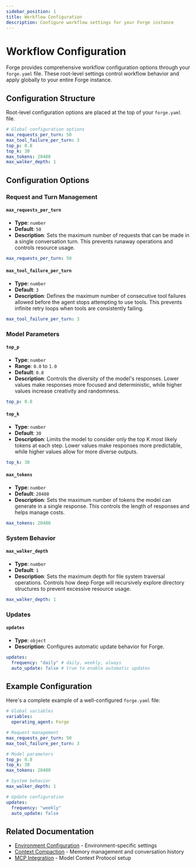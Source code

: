 ```yaml
---
sidebar_position: 1
title: Workflow Configuration
description: Configure workflow settings for your Forge instance
---
```


# Workflow Configuration

Forge provides comprehensive workflow configuration options through your `forge.yaml` file. These root-level settings control workflow behavior and apply globally to your entire Forge instance.

## Configuration Structure

Root-level configuration options are placed at the top of your `forge.yaml` file.

```yaml
# Global configuration options
max_requests_per_turn: 50
max_tool_failure_per_turn: 3
top_p: 0.8
top_k: 30
max_tokens: 20480
max_walker_depth: 1
```

## Configuration Options

### Request and Turn Management

#### `max_requests_per_turn`

- **Type**: `number`
- **Default**: `50`
- **Description**: Sets the maximum number of requests that can be made in a single conversation turn. This prevents runaway operations and controls resource usage.

```yaml
max_requests_per_turn: 50
```

#### `max_tool_failure_per_turn`

- **Type**: `number`
- **Default**: `3`
- **Description**: Defines the maximum number of consecutive tool failures allowed before the agent stops attempting to use tools. This prevents infinite retry loops when tools are consistently failing.

```yaml
max_tool_failure_per_turn: 3
```

### Model Parameters

#### `top_p`

- **Type**: `number`
- **Range**: `0.0` to `1.0`
- **Default**: `0.8`
- **Description**: Controls the diversity of the model's responses. Lower values make responses more focused and deterministic, while higher values increase creativity and randomness.

```yaml
top_p: 0.8
```

#### `top_k`

- **Type**: `number`
- **Default**: `30`
- **Description**: Limits the model to consider only the top K most likely tokens at each step. Lower values make responses more predictable, while higher values allow for more diverse outputs.

```yaml
top_k: 30
```

#### `max_tokens`

- **Type**: `number`
- **Default**: `20480`
- **Description**: Sets the maximum number of tokens the model can generate in a single response. This controls the length of responses and helps manage costs.

```yaml
max_tokens: 20480
```

### System Behavior

#### `max_walker_depth`

- **Type**: `number`
- **Default**: `1`
- **Description**: Sets the maximum depth for file system traversal operations. Controls how deep Forge will recursively explore directory structures to prevent excessive resource usage.

```yaml
max_walker_depth: 1
```

### Updates

#### `updates`

- **Type**: `object`
- **Description**: Configures automatic update behavior for Forge.

```yaml
updates:
  frequency: "daily" # daily, weekly, always
  auto_update: false # true to enable automatic updates
```

## Example Configuration

Here's a complete example of a well-configured `forge.yaml` file:

```yaml
# Global variables
variables:
  operating_agent: Forge

# Request management
max_requests_per_turn: 50
max_tool_failure_per_turn: 3

# Model parameters
top_p: 0.8
top_k: 30
max_tokens: 20480

# System behavior
max_walker_depth: 1

# Update configuration
updates:
  frequency: "weekly"
  auto_update: false
```

## Related Documentation

- [Environment Configuration](./environment-configuration.mdx) - Environment-specific settings
- [Context Compaction](./context-compaction.mdx) - Memory management and conversation history
- [MCP Integration](./mcp-integration.mdx) - Model Context Protocol setup
